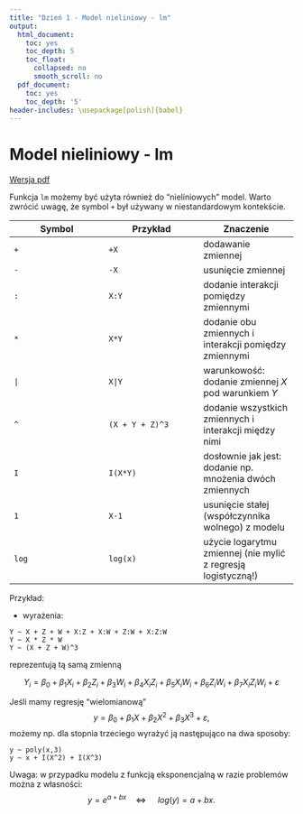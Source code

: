 ```yaml
---
title: "Dzień 1 - Model nieliniowy - lm"
output:
  html_document:
    toc: yes
    toc_depth: 5
    toc_float:
      collapsed: no
      smooth_scroll: no
  pdf_document:
    toc: yes
    toc_depth: '5'
header-includes: \usepackage[polish]{babel}
---
```

<style type="text/css">
.title {
  display: none;
}

.table {
    width:70%;
}

#getting-started img {
  margin-right: 10px;
}

</style>



# Model nieliniowy - lm

[Wersja pdf](modelnieliniowylm.pdf) 

Funkcja `lm` możemy być użyta również do "nieliniowych" model. Warto zwrócić uwagę, że symbol `+` był używany w niestandardowym kontekście.

| Symbol | Przykład | Znaczenie |
|---|---|---|
| `+` | `+X` | dodawanie zmiennej |
| `-` | `-X` | usunięcie zmiennej |
| `:` | `X:Y` | dodanie interakcji pomiędzy zmiennymi |
| `*` | `X*Y` | dodanie obu zmiennych i interakcji pomiędzy zmiennymi |
| `|` | `X|Y` | warunkowość: dodanie zmiennej $X$ pod warunkiem $Y$ |
| `^` | `(X + Y + Z)^3` | dodanie wszystkich zmiennych i interakcji między nimi |
| `I` | `I(X*Y)` | dosłownie jak jest: dodanie np. mnożenia dwóch zmiennych |
| `1` | `X-1` | usunięcie stałej (współczynnika wolnego) z modelu |
| `log` | `log(x)` | użycie logarytmu zmiennej (nie mylić z regresją logistyczną!) |


Przykład:

* wyrażenia:

```
Y ~ X + Z + W + X:Z + X:W + Z:W + X:Z:W
Y ~ X * Z * W
Y ~ (X + Z + W)^3
```

reprezentują tą samą zmienną

$$Y_i=\beta_0 + \beta_1 X_i+\beta_2 Z_i +\beta_3 W_i+\beta_4X_iZ_i +\beta_5 X_iW_i+\beta_6 Z_iW_i+\beta_7X_iZ_iW_i+\varepsilon$$

Jeśli mamy regresję "wielomianową"
$$ y = \beta_0 + \beta_1X+\beta_2X^2+\beta_3X^3 + \varepsilon ,$$
możemy np. dla stopnia trzeciego wyrażyć ją następująco na dwa sposoby:
```
y ~ poly(x,3)
y ~ x + I(X^2) + I(X^3)
```

Uwaga: w przypadku modelu z funkcją eksponencjalną w razie problemów można z własności:
$$y = e^{a+bx} \quad  \Longleftrightarrow\ \quad log(y) = a + bx.$$
</div>

